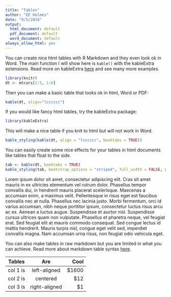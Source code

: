 ```yaml
---
title: "Tables"
author: "EE Holmes"
date: "9/5/2018"
output:
  html_document: default
  pdf_document: default
  word_document: default
always_allow_html: yes
---
```


You can create nice html tables with R Markdown and they even look ok in Word.   The main function I will show here is `kable()` with the kableExtra extensions.  Read more on kableExtra [here](http://haozhu233.github.io/kableExtra/) and see many more examples.

```r
library(knitr)
dt <- mtcars[1:5, 1:6]
```

Then you can make a basic table that looks ok in html, Word or PDF:

```r
kable(dt, align="lcccccc")
```

If you would like fancy html tables, try the kableExtra package:

```r
library(kableExtra)
```

This will make a nice table if you knit to html but will not work in Word.

```r
kable_styling(kable(dt, align = "lcccccc", booktabs = TRUE))
```

You can easily create some nice effects for your tables in html documents like tables that float to the side.  

```r
tab <- kable(dt, booktabs = TRUE)
kable_styling(tab, bootstrap_options = "striped", full_width = FALSE, position = "float_right")
```

Lorem ipsum dolor sit amet, consectetur adipiscing elit. Cras sit amet mauris in ex ultricies elementum vel rutrum dolor. Phasellus tempor convallis dui, in hendrerit mauris placerat scelerisque. Maecenas a accumsan enim, a maximus velit. Pellentesque in risus eget est faucibus convallis nec at nulla. Phasellus nec lacinia justo. Morbi fermentum, orci id varius accumsan, nibh neque porttitor ipsum, consectetur luctus risus arcu ac ex. Aenean a luctus augue. Suspendisse et auctor nisl. Suspendisse cursus ultrices quam non vulputate. Phasellus et pharetra neque, vel feugiat erat. Sed feugiat elit at mauris commodo consequat. Sed congue lectus id mattis hendrerit. Mauris turpis nisl, congue eget velit sed, imperdiet convallis magna. Nam accumsan urna risus, non feugiat odio vehicula eget.


You can also make tables in raw markdown but you are limited in what you can achieve.  Read more about markdown table syntax [here](https://www.markdownguide.org/extended-syntax#tables).

| Tables   |      Are      |  Cool |
|----------|:-------------:|------:|
| col 1 is |  left-aligned | $1600 |
| col 2 is |    centered   |   $12 |
| col 3 is | right-aligned |    $1 |

